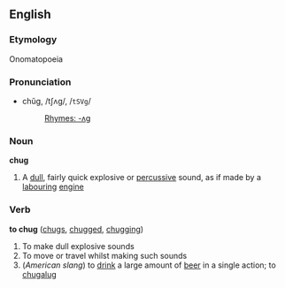 ==English==
===Etymology===
Onomatopoeia

===Pronunciation===
*chŭg, /tʃʌɡ/, /<tt>tSVg</tt>/
*:[[Rhymes:English:-ʌɡ|Rhymes: -ʌɡ]]

===Noun===
'''chug'''

#A [[dull]], fairly quick explosive or [[percussive]] sound, as if made by a [[labouring]] [[engine]]

===Verb===
'''to chug''' ([[chugs]], [[chugged]], [[chugging]])

#To make dull explosive sounds
#To move or travel whilst making such sounds
#(''American slang'') to [[drink]] a large amount of [[beer]] in a single action; to [[chugalug]]
